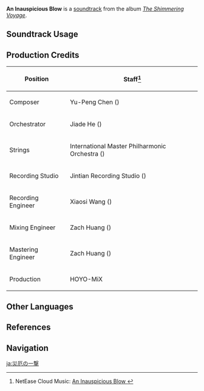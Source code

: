 {{Soundtrack Infobox
|image          = The Shimmering Voyage.png
|album          = The Shimmering Voyage
|disc           = 4
|number         = 59
|featured       =
|featured2      =
|featured3      =
|featured_disc  =
|featured_disc2 =
|featured_disc3 =
|youtube_id     = ozfBTTlb8_U
|spotify_id     = 3n3dZxpkpYZUqnf2zgaC27
|previous       = Invitation of Windblume (The Shimmering Voyage)
|next           = Fateful Departing
}}
'''An Inauspicious Blow''' is a [[soundtrack]] from the album ''[[The Shimmering Voyage]]''.

==Soundtrack Usage==
{{Soundtrack Usage
|quest    = A Soul Set Apart//cutscene
|location = 
|domain   = 
}}

==Production Credits==
{| class="wikitable"
! Position
! Staff<ref>NetEase Cloud Music: [https://music.163.com/#/song?id=1861579803 An Inauspicious Blow {{zh|灾厄的一击}}]</ref>
|-
! Composer
| Yu-Peng Chen ({{zh|陈致逸}})
|-
! Orchestrator
| Jiade He ({{zh|何迦德}})
|-
! Strings
| International Master Philharmonic Orchestra ({{zh|国际首席爱乐乐团}})
|-
! Recording Studio
| Jintian Recording Studio ({{zh|金田录音棚}})
|-
! Recording Engineer
| Xiaosi Wang ({{zh|王小四}})
|-
! Mixing Engineer
| Zach Huang ({{zh|黄巍}})
|-
! Mastering Engineer
| Zach Huang ({{zh|黄巍}})
|-
! Production
| HOYO-MiX
|}

==Other Languages==
{{Other Languages
|en      = An Inauspicious Blow
|zhs     = 灾厄的一击
|zhs_rm  = Zāi'è de Yījī
|zht     = 災厄的一擊
|zht_rm  = Zāi'è de Yījí
|zh_tl   = 
|ja      = 災厄の一撃
|ja_rm   = Saiyaku no Ichigeki
|ja_tl   = A Single Calamitous Blow
}}

==References==
{{Reflist}}

==Navigation==
{{Soundtrack Navbox|The Shimmering Voyage|1}}

[[ja:災厄の一撃]]